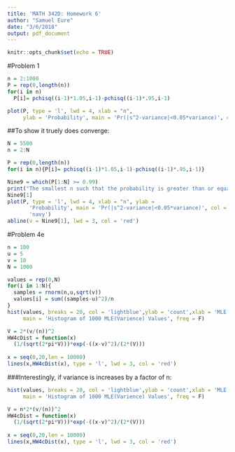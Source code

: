 ```yaml
---
title: 'MATH 342D: Homework 6'
author: "Samuel Eure"
date: "3/6/2018"
output: pdf_document
---
```


```r
knitr::opts_chunk$set(echo = TRUE)
```

#Problem 1

```r
n = 2:1000
P = rep(0,length(n))
for(i in n)
  P[i]= pchisq((i-1)*1.05,i-1)-pchisq((i-1)*.95,i-1)

plot(P, type = 'l', lwd = 4, xlab = "n", 
     ylab = 'Probability', main = 'Pr(|s^2-variance|<0.05*variance)', col = 'navy')

```

##To show it truely does converge:
```r
N = 5500
n = 2:N

P = rep(0,length(n))
for(i in n){P[i]= pchisq((i-1)*1.05,i-1)-pchisq((i-1)*.95,i-1)}

Nine9 = which(P[1:N] >= 0.99)
print("The smallest n such that the probability is greater than or equal to .99 is n = ")
Nine9[1]
plot(P, type = 'l', lwd = 4, xlab = "n", ylab = 
       'Probability', main = 'Pr(|s^2-variance|<0.05*variance)', col = 
       'navy')
abline(v = Nine9[1], lwd = 3, col = 'red')
```


#Problem 4e

```r
n = 100
u = 5
v = 10
N = 1000

values = rep(0,N)
for(i in 1:N){
  samples = rnorm(n,u,sqrt(v))
  values[i] = sum((samples-u)^2)/n
}
hist(values, breaks = 20, col = 'lightblue',ylab = 'count',xlab = 'MLE',
     main = 'Histogram of 1000 MLE(Varience) Values', freq = F)

V = 2*(v/(n))^2
HW4cDist = function(x)
  (1/(sqrt(2*pi*V)))*exp(-((x-v)^2)/(2*(V)))
                         
x = seq(0,20,len = 10000)
lines(x,HW4cDist(x), type = 'l', lwd = 3, col = 'red')

```

###Interestingly, if variance is increases by a factor of n:
```r
hist(values, breaks = 20, col = 'lightblue',ylab = 'count',xlab = 'MLE',
     main = 'Histogram of 1000 MLE(Varience) Values', freq = F)

V = n*2*(v/(n))^2
HW4cDist = function(x)
  (1/(sqrt(2*pi*V)))*exp(-((x-v)^2)/(2*(V)))
                         
x = seq(0,20,len = 10000)
lines(x,HW4cDist(x), type = 'l', lwd = 3, col = 'red')
```